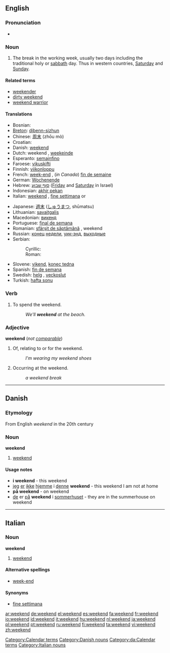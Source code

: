 ==English==

===Pronunciation===
*{{audio|en-us-weekend.ogg|Audio (US)}}

===Noun===
{{en-noun}}

# The break in the working week, usually two days including the traditional holy or [[sabbath]] day. Thus in western countries, [[Saturday]] and [[Sunday]].

====Related terms====
*[[weekender]]
*[[dirty weekend]]
*[[weekend warrior]]

====Translations====
{{top}}
*Bosnian: {{t|bs|vikend|m}}
*[[Breton]]: [[dibenn-sizhun]] {{m}}
*Chinese: [[周末]] (zhōu mò)
*Croatian: {{t|hr|vikend|m}}
*Danish: [[#Danish|weekend]] {{c}}
*Dutch: weekend {{n}}, [[weekeinde]] {{n}}
*Esperanto: [[semajnfino]]
*Faroese: [[vikuskifti]] {{n}}
*Finnish: [[viikonloppu]]
*French: [[week-end]] {{m}}, (''in Canada'') [[fin de semaine]] {{f}}
*German: [[Wochenende]] {{n}}
*Hebrew: [[סוף שבוע]] {{m}} ([[Friday]] and [[Saturday]] in Israel)
*Indonesian: [[akhir pekan]]
*Italian: [[weekend#Italian|weekend]] {{m}}, [[fine settimana]] {{m}} or {{f}}
{{mid}}
*Japanese: [[週末]] ([[しゅうまつ]], shūmatsu)
*Lithuanian: [[savaitgalis]] {{m}}
*Macedonian: [[викенд]] {{m}}
*Portuguese: [[final de semana]]
*Romanian: [[sfârşit de săptămână]] {{n}}, weekend {{n}}
*Russian: [[конец]] [[неделя|недели]], [[уик-энд]], [[выходные]]
*Serbian:
*:Cyrillic: {{t|sr|викенд|m}}
*:Roman: {{t|sr|vikend|m}}
*Slovene: [[vikend]], [[konec tedna]]
*Spanish: [[fin de semana]] {{m}}
*Swedish: [[helg]] {{c}}, [[veckoslut]] {{n}}
*Turkish: [[hafta sonu]]
{{bottom}}

===Verb===
{{en-verb}}

# To spend the weekend.
#:''We'll '''weekend''' at the beach.''

===Adjective===
'''weekend''' (''not [[comparable]]'')

# Of, relating to or for the weekend.
#:''I'm wearing my weekend shoes''
# Occurring at the weekend.
#:''a weekend break''

[[Category:Calendar terms]]

----

==Danish==

===Etymology===
From English ''weekend'' in the 20th century

===Noun===
'''weekend''' {{c}}

# [[weekend#English|weekend]]

====Usage notes====
*'''i weekend''' - this weekend
*[[jeg]] [[er]] [[ikke]] [[hjemme]] i [[denne]] '''weekend''' - this weekend I am not at home
*'''på weekend''' - on weekend
*[[de]] er [[på]] '''weekend''' i [[sommerhus]]et - they are in the summerhouse on weekend

[[Category:Danish nouns]]
[[Category:da:Calendar terms]]

----

==Italian==

===Noun===
'''weekend''' {{m}} {{inv}}

# [[weekend#English|weekend]]

====Alternative spellings====
*[[week-end#Italian|week-end]]

====Synonyms====
*[[fine settimana]]

[[Category:Italian nouns]]

[[ar:weekend]]
[[de:weekend]]
[[el:weekend]]
[[es:weekend]]
[[fa:weekend]]
[[fr:weekend]]
[[io:weekend]]
[[id:weekend]]
[[it:weekend]]
[[hu:weekend]]
[[nl:weekend]]
[[ja:weekend]]
[[pl:weekend]]
[[pt:weekend]]
[[ru:weekend]]
[[fi:weekend]]
[[ta:weekend]]
[[vi:weekend]]
[[zh:weekend]]